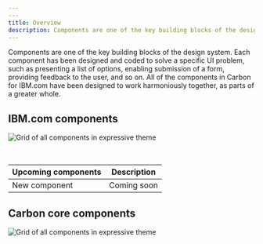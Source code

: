 ```yaml
---
---
title: Overview
description: Components are one of the key building blocks of the design system.
---
```


<PageDescription>

Components are one of the key building blocks of the design system. Each component has been designed and coded to solve a specific UI problem, such as presenting a list of options, enabling submission of a form, providing feedback to the user, and so on. All of the components in Carbon for IBM.com have been designed to work harmoniously together, as parts of a greater whole.

</PageDescription>


## IBM.com components 

![Grid of all components in expressive theme](../../images/component/overview/CarbonforIBM.com_Componets.jpg)

<br>

| Upcoming components                            | Description                                                                                                             |
 | ---------------------------------------------- | ------------------------------------------------------------------------------------------------------------ |
 | New component     | Coming soon |


## Carbon core components 

![Grid of all components in expressive theme](../../images/component/overview/CarbonCoreComponents.jpg)
